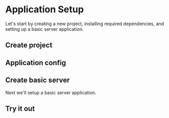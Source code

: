



# Application Setup

Let's start by creating a new project, installing required dependencies, and setting up
a basic server application.

## Create project

<Tabs groupId="development-environment">
    <TabItem value="nodejs-vscode" label="Node.js & VSCode" default>
        <NodeJsVsCodeProject />
    </TabItem>
    <TabItem value="dotnet-vscode" label=".NET 6 & VSCode" default>
        <DotNetVsCodeProject />
    </TabItem>
    <TabItem value="dotnet-vs2022" label=".NET 6 & VS2022" default>
        <DotNetVs2022Project />
    </TabItem>
</Tabs>

## Application config

<Tabs groupId="development-environment">
    <TabItem value="nodejs-vscode" label="Node.js & VSCode" default>
        <NodeJsVsCodeConfig />
    </TabItem>
    <TabItem value="dotnet-vscode" label=".NET 6 & VSCode" default>
        <DotNetVsCodeConfig />
    </TabItem>
    <TabItem value="dotnet-vs2022" label=".NET 6 & VS2022" default>
        <DotNetVs2022Config />
    </TabItem>
</Tabs>

## Create basic server

Next we'll setup a basic server application.

<Tabs groupId="development-environment">
    <TabItem value="nodejs-vscode" label="Node.js & VSCode" default>
        <NodeJsVsCodeServer />
    </TabItem>
    <TabItem value="dotnet-vscode" label=".NET 6 & VSCode" default>
        <DotNetVsCodeServer />
    </TabItem>
    <TabItem value="dotnet-vs2022" label=".NET 6 & VS2022" default>
        <DotNetVs2022Server />
    </TabItem>
</Tabs>

## Try it out

<Tabs groupId="development-environment">
    <TabItem value="nodejs-vscode" label="Node.js & VSCode" default>
        <NodeJsVsCodeTest />
    </TabItem>
    <TabItem value="dotnet-vscode" label=".NET 6 & VSCode" default>
        <DotNetVsCodeTest />
    </TabItem>
    <TabItem value="dotnet-vs2022" label=".NET 6 & VS2022" default>
        <DotNetVs2022Test />
    </TabItem>
</Tabs>
